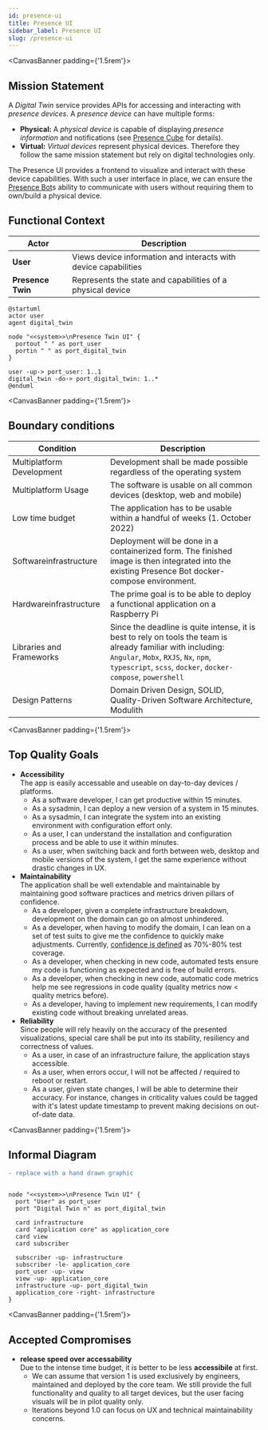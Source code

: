 ```yaml
---
id: presence-ui
title: Presence UI
sidebar_label: Presence UI
slug: /presence-ui
---
```



<CanvasBanner padding={'1.5rem'}>

## Mission Statement
</CanvasBanner>

A _Digital Twin_ service provides APIs for accessing and interacting with _presence devices_. A _presence device_ can have multiple forms:

- **Physical:** A _physical device_ is capable of displaying _presence information_ and notifications (see [Presence Cube] for details).
- **Virtual:** _Virtual devices_ represent physical devices. Therefore they follow the same mission statement but rely on digital technologies only.

The Presence UI provides a frontend to visualize and interact with these device capabilities. With such a user interface in place, we can ensure the [Presence Bot]s ability to communicate with users without requiring them to own/build a physical device.

[presence bot]: /
[presence twin]: ./presence-twin/
[presence cube]: ./presence-cube/

<CanvasBanner>

## Functional Context
</CanvasBanner>

| Actor             | Description                                                     |
| ----------------- | --------------------------------------------------------------- |
| **User**          | Views device information and interacts with device capabilities |
| **Presence Twin** | Represents the state and capabilities of a physical device      |

```plantuml
@startuml
actor user
agent digital_twin

node "<<system>>\nPresence Twin UI" {
  portout " " as port_user
  portin " " as port_digital_twin
}

user -up-> port_user: 1..1
digital_twin -do-> port_digital_twin: 1..*
@enduml
```

<CanvasBanner padding={'1.5rem'}>

## Boundary conditions
</CanvasBanner>

| Condition                 | Description                                                                                                                                                                                                          |
| ------------------------- | -------------------------------------------------------------------------------------------------------------------------------------------------------------------------------------------------------------------- |
| Multiplatform Development | Development shall be made possible regardless of the operating system                                                                                                                                                |
| Multiplatform Usage       | The software is usable on all common devices (desktop, web and mobile)                                                                                                                                               |
| Low time budget           | The application has to be usable within a handful of weeks (1. October 2022)                                                                                                                                         |
| Softwareinfrastructure    | Deployment will be done in a containerized form. The finished image is then integrated into the existing Presence Bot docker-compose environment.                                                                    |
| Hardwareinfrastructure    | The prime goal is to be able to deploy a functional application on a Raspberry Pi                                                                                                                                    |
| Libraries and Frameworks  | Since the deadline is quite intense, it is best to rely on tools the team is already familiar with including: `Angular`, `Mobx`, `RXJS`, `Nx`, `npm`, `typescript`, `scss`, `docker`, `docker-compose`, `powershell` |
| Design Patterns           | Domain Driven Design, SOLID, Quality-Driven Software Architecture, Modulith                                                                                                                                          |

<CanvasBanner padding={'1.5rem'}>

## Top Quality Goals
</CanvasBanner>

- **Accessibility**\
  The app is easily accessable and useable on day-to-day devices / platforms.
  - As a software developer, I can get productive within 15 minutes.
  - As a sysadmin, I can deploy a new version of a system in 15 minutes.
  - As a sysadmin, I can integrate the system into an existing environment with configuration effort only.
  - As a user, I can understand the installation and configuration process and be able to use it within minutes.
  - As a user, when switching back and forth between web, desktop and mobile versions of the system, I get the same experience without drastic changes in UX.
- **Maintainability**\
  The application shall be well extendable and maintainable by maintaining good software practices and metrics driven pillars of confidence.
  - As a developer, given a complete infrastructure breakdown, development on the domain can go on almost unhindered.
  - As a developer, when having to modify the domain, I can lean on a set of test suits to give me the confidence to quickly make adjustments. Currently, [confidence is defined](https://stackoverflow.com/a/90021/1177024) as 70%-80% test coverage.
  - As a developer, when checking in new code, automated tests ensure my code is functioning as expected and is free of build errors.
  - As a developer, when checking in new code, automatic code metrics help me see regressions in code quality (quality metrics now < quality metrics before).
  - As a developer, having to implement new requirements, I can modify existing code without breaking unrelated areas.
- **Reliability**\
  Since people will rely heavily on the accuracy of the presented visualizations, special care shall be put into its stability, resiliency and correctness of values.
  - As a user, in case of an infrastructure failure, the application stays accessible.
  - As a user, when errors occur, I will not be affected / required to reboot or restart.
  - As a user, given state changes, I will be able to determine their accuracy. For instance, changes in criticality values could be tagged with it's latest update timestamp to prevent making decisions on out-of-date data.


<CanvasBanner padding={'1.5rem'}>

## Informal Diagram
</CanvasBanner>

```diff
- replace with a hand drawn graphic
```

```plantuml

node "<<system>>\nPresence Twin UI" {
  port "User" as port_user
  port "Digital Twin n" as port_digital_twin

  card infrastructure
  card "application core" as application_core
  card view
  card subscriber

  subscriber -up- infrastructure
  subscriber -le- application_core
  port_user -up- view
  view -up- application_core
  infrastructure -up- port_digital_twin
  application_core -right- infrastructure
}
```

<CanvasBanner padding={'1.5rem'}>

## Accepted Compromises
</CanvasBanner> 

- **release speed over accessability**\
  Due to the intense time budget, it is better to be less **accessibile** at first.
  - We can assume that version 1 is used exclusively by engineers, maintained and deployed by the core team. We still provide the full functionality and quality to all target devices, but the user facing visuals will be in pilot quality only.
  - Iterations beyond 1.0 can focus on UX and technical maintainability concerns.
